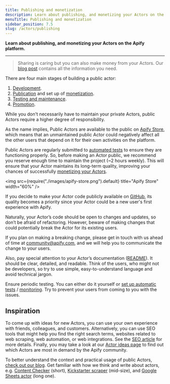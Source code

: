 ```yaml
---
title: Publishing and monetization
description: Learn about publishing, and monetizing your Actors on the Apify platform.
menuTitle: Publishing and monetization
sidebar_position: 7.5
slug: /actors/publishing
---
```


**Learn about publishing, and monetizing your Actors on the Apify platform.**

---

> Sharing is caring but you can also make money from your Actors. Our [blog post](https://blog.apify.com/make-regular-passive-income-developing-web-automation-actors-b0392278d085/) contains all the information you need.

There are four main stages of building a public actor:

1. [Development](../development/index.md).
2. [Publication](./publishing/publish) and set up of [monetization](./publishing/monetize).
3. [Testing and maintenance](../development/testing_and_maintenance.md).
4. [Promotion](../../academy/get-most-of-actors/seo-and-promotion).

While you don't necessarily have to maintain your private Actors, public Actors require a higher degree of responsibility. 

As the name implies, Public Actors are available to the public on [Apify Store](https://apify.com/store), which means that an unmaintained public Actor could negatively affect all the other users that depend on it for their own activities on the platform. 

Public Actors are regularly submitted to [automated tests](./testing.mdx) to ensure they are functioning properly. So, before making an Actor public, we recommend you reserve enough time to maintain the project (~2 hours weekly). This will ensure that your Actor maintains its long-term quality, improving your chances of successfully [monetizing your Actors](./monetize.mdx).

 <img src={require("./images/apify-store.png").default} title="Apify Store" width="60%" />

If you decide to make your Actor code publicly available on [GitHub](https://github.com), its quality becomes a priority since your Actor could be a new user's first experience with Apify.

Naturally, your Actor’s code should be open to changes and updates, so don’t be afraid of refactoring. However, beware of making changes that could potentially break the Actor for its existing users.

If you plan on making a breaking change, please get in touch with us ahead of time at community@apify.com, and we will help you to communicate the change to your users.

Also, pay special attention to your Actor’s documentation ([README](../../academy/get-most-of-actors/actor-readme)). It should be clear, detailed, and readable. Think of the users, who might not be developers, so try to use simple, easy-to-understand language and avoid technical jargon.

Ensure periodic testing. You can either do it yourself or [set up automatic tests](../development/testing_and_maintenance.md) / [monitoring](https://apify.com/apify/monitoring). Try to prevent your users from coming to you with the issues.

## Inspiration

To come up with ideas for new Actors, you can use your own experience with friends, colleagues, and customers. Alternatively, you can use SEO tools that might help you find the right search terms, websites related to web scraping, web automation, or web integrations. See the [SEO article](../../academy/get-most-of-actors/seo-and-promotion) for more details. Finally, you may take a look at our [Actor ideas page](https://apify.com/ideas) to find out which Actors are most in demand by the Apify community.

To better understand the context and practical usage of public Actors, [check out our blog](https://blog.apify.com/). Get familiar with how we think and write about actors, e.g. [Content Checker](https://blog.apify.com/how-to-set-up-a-content-change-watchdog-for-any-website-in-5-minutes-460843b12271) (short), [Kickstarter scraper](https://blog.apify.com/kickstarter-search-actor-create-your-own-kickstarter-api-7672acdb8d77) (mid-size), and [Google Sheets actor](https://blog.apify.com/import-data-easily-to-and-from-google-sheets-with-a-new-apify-actor-43536b719029) (long one).


